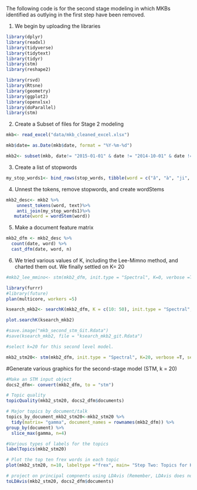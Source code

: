 
The following code is for the second stage modeling in which MKBs identified as outlying in the first step have been removed.  


1. We begin by uploading the libraries

```{r}
library(dplyr)
library(readxl)
library(tidyverse)
library(tidytext)
library(tidyr)
library(stm)
library(reshape2)

```


```{r}


library(rsvd)
library(Rtsne)
library(geometry)
library(ggplot2)
library(openxlsx)
library(doParallel)
library(stm)
```


2. Create a Subset of files for Stage 2 modeling  
```{r}
mkb<- read_excel("data/mkb_cleaned_excel.xlsx")

mkb$date= as.Date(mkb$date, format = "%Y-%m-%d")

mkb2<- subset(mkb, date!= "2015-01-01" & date != "2014-10-01" & date != "2015-02-01"& date != "2016-01-01" & date != "2017-02-01"& date != "2020-03-01" & date != "2020-04-01"& date != "2020-05-01" & date != "2020-07-01" & date != "2021-04-01" & date != "2021-05-01" & date != "2021-06-01")

```


3. Create a list of stopwords
```{r}
my_stop_words1<- bind_rows(stop_words, tibble(word = c("â", "à", "ji", "countrymen", "ki", "baat", "mann","sir", "indiaâ", "indiaâ", "pm","namaskar","iâ","dear", "friends", "µà","itâ","ªà", "modi", "baatâ", "shri", "œà","oneâ", "countryâ", "peopleâ","thatâ", "ve", "letâ", "jiâ", "ƒ", "ll", "narendra", "todayâ", "œmann", "dayâ", "youâ", "ƒà", "ªà", "youâ", "prime", "prime minister", "namaste", as.character(1:12)), lexicon = rep("custom", 54)))
```

4. Unnest the tokens, remove stopwords, and create wordStems

```{r}
mkb2_desc<- mkb2 %>%
    unnest_tokens(word, text)%>%
    anti_join(my_stop_words1)%>%
   mutate(word = wordStem(word))
```


5. Make a document feature matrix
```{r}
mkb2_dfm <- mkb2_desc %>%
  count(date, word) %>%
  cast_dfm(date, word, n)
```

6. We tried various values of K, including the Lee-Mimno method, and charted them out. 
 We finally settled on K= 20  

```{r}
#mkb2_lee_mmino<- stm(mkb2_dfm, init.type = "Spectral", K=0, verbose =T, seed= 1234)
```



```{r}
library(furrr)
#library(future)
plan(multicore, workers =5)

ksearch_mkb2<- searchK(mkb2_dfm, K = c(10: 50), init.type = "Spectral", N = 10, proportion = 0.5,heldout.seed = 1234, M = 10, seed =T)

plot.searchK(ksearch_mkb2)

#save.image("mkb_second_stm_Git.Rdata")
#save(ksearch_mkb2, file = "ksearch_mkb2_git.Rdata")
```



```{r}
#select k=20 for this second level model. 

mkb2_stm20<- stm(mkb2_dfm, init.type = "Spectral", K=20, verbose =T, seed= 1234)
```

#Generate various graphics for the second-stage model (STM, k = 20) 


```{r}

#Make an STM input object
docs2_dfm<- convert(mkb2_dfm, to = "stm")

# Topic quality 
topicQuality(mkb2_stm20, docs2_dfm$documents)

# Major topics by document/talk
topics_by_document_mkb2_stm20<-mkb2_stm20 %>%
  tidy(matrix= "gamma", document_names = rownames(mkb2_dfm)) %>%
group_by(document) %>%
  slice_max(gamma, n=4)

#Various types of labels for the topics
labelTopics(mkb2_stm20)

# Plot the top ten frex words in each topic
plot(mkb2_stm20, n=10, labeltype ="frex", main= "Step Two: Topics for K=20", type = "summary", xlim = c(0, .2))

# project on principal compnents using LDAvis (Remember, LDAvis does not preserve STM topic numbers)
toLDAvis(mkb2_stm20, docs2_dfm$documents)

```

\